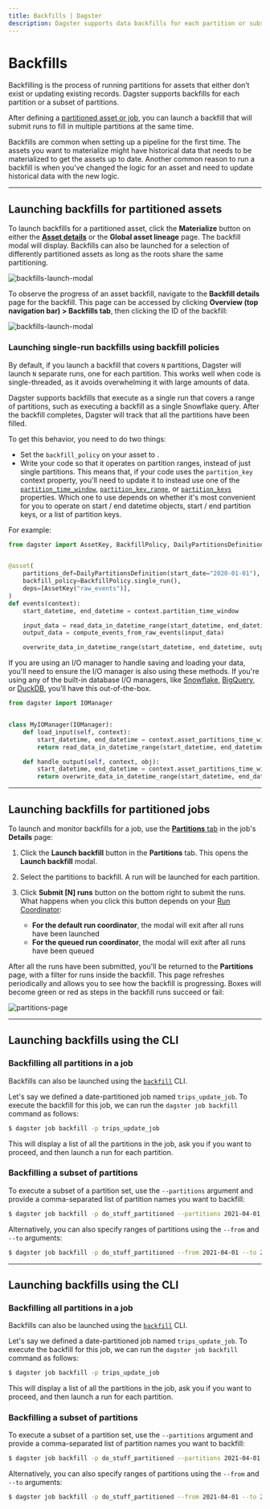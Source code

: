 ```yaml
---
title: Backfills | Dagster
description: Dagster supports data backfills for each partition or subsets of partitions.
---
```


# Backfills

Backfilling is the process of running partitions for assets that either don’t exist or updating existing records. Dagster supports backfills for each partition or a subset of partitions.

After defining a [partitioned asset or job](/concepts/partitions-schedules-sensors/partitions), you can launch a backfill that will submit runs to fill in multiple partitions at the same time.

Backfills are common when setting up a pipeline for the first time. The assets you want to materialize might have historical data that needs to be materialized to get the assets up to date. Another common reason to run a backfill is when you’ve changed the logic for an asset and need to update historical data with the new logic.

---

## Launching backfills for partitioned assets

To launch backfills for a partitioned asset, click the **Materialize** button on either the [**Asset details**](/concepts/partitions-schedules-sensors/partitions#materializing-partitioned-assets) or the **Global asset lineage** page. The backfill modal will display. Backfills can also be launched for a selection of differently partitioned assets as long as the roots share the same partitioning.

<Image
alt="backfills-launch-modal"
src="/images/concepts/assets/asset-backfill-partition-selection-modal.png"
width={856}
height={689}
/>

To observe the progress of an asset backfill, navigate to the **Backfill details** page for the backfill. This page can be accessed by clicking **Overview (top navigation bar) > Backfills tab**, then clicking the ID of the backfill:

<Image
alt="backfills-launch-modal"
src="/images/concepts/assets/asset-backfill-details-page.png"
width={1737}
height={335}
/>

### Launching single-run backfills using backfill policies

By default, if you launch a backfill that covers `N` partitions, Dagster will launch `N` separate runs, one for each partition. This works well when code is single-threaded, as it avoids overwhelming it with large amounts of data.

Dagster supports backfills that execute as a single run that covers a range of partitions, such as executing a backfill as a single Snowflake query. After the backfill completes, Dagster will track that all the partitions have been filled.

To get this behavior, you need to do two things:

- Set the `backfill_policy` on your asset to <PyObject object="BackfillPolicy" method="single_run" />.
- Write your code so that it operates on partition ranges, instead of just single partitions. This means that, if your code uses the `partition_key` context property, you'll need to update it to instead use one of the [`partition_time_window`](/\_apidocs/execution#dagster.OpExecutionContext.partition_time_window), [`partition_key_range`](/\_apidocs/execution#dagster.OpExecutionContext.partition_key_range), or [`partition_keys`](/\_apidocs/execution#dagster.OpExecutionContext.partition_keys) properties. Which one to use depends on whether it's most convenient for you to operate on start / end datetime objects, start / end partition keys, or a list of partition keys.

For example:

```python file=/concepts/partitions_schedules_sensors/backfills/single_run_backfill_asset.py startafter=start_marker endbefore=end_marker
from dagster import AssetKey, BackfillPolicy, DailyPartitionsDefinition, asset


@asset(
    partitions_def=DailyPartitionsDefinition(start_date="2020-01-01"),
    backfill_policy=BackfillPolicy.single_run(),
    deps=[AssetKey("raw_events")],
)
def events(context):
    start_datetime, end_datetime = context.partition_time_window

    input_data = read_data_in_datetime_range(start_datetime, end_datetime)
    output_data = compute_events_from_raw_events(input_data)

    overwrite_data_in_datetime_range(start_datetime, end_datetime, output_data)
```

If you are using an I/O manager to handle saving and loading your data, you'll need to ensure the I/O manager is also using these methods. If you're using any of the built-in database I/O managers, like [Snowflake](/integrations/snowflake), [BigQuery](/integrations/bigquery), or [DuckDB](/\_apidocs/libraries/dagster-duckdb), you'll have this out-of-the-box.

```python file=/concepts/partitions_schedules_sensors/backfills/single_run_backfill_io_manager.py startafter=start_marker endbefore=end_marker
from dagster import IOManager


class MyIOManager(IOManager):
    def load_input(self, context):
        start_datetime, end_datetime = context.asset_partitions_time_window
        return read_data_in_datetime_range(start_datetime, end_datetime)

    def handle_output(self, context, obj):
        start_datetime, end_datetime = context.asset_partitions_time_window
        return overwrite_data_in_datetime_range(start_datetime, end_datetime, obj)
```

---

## Launching backfills for partitioned jobs

To launch and monitor backfills for a job, use the [**Partitions** tab](/concepts/partitions-schedules-sensors/partitions#dagster-ui-partitions-tab) in the job's **Details** page:

1. Click the **Launch backfill** button in the **Partitions** tab. This opens the **Launch backfill** modal.
2. Select the partitions to backfill. A run will be launched for each partition.
3. Click **Submit \[N] runs** button on the bottom right to submit the runs. What happens when you click this button depends on your [Run Coordinator](/deployment/run-coordinator):

   - **For the default run coordinator**, the modal will exit after all runs have been launched
   - **For the queued run coordinator**, the modal will exit after all runs have been queued

After all the runs have been submitted, you'll be returned to the **Partitions** page, with a filter for runs inside the backfill. This page refreshes periodically and allows you to see how the backfill is progressing. Boxes will become green or red as steps in the backfill runs succeed or fail:

<Image
alt="partitions-page"
src="/images/concepts/partitions-schedules-sensors/partitions-page.png"
width={3808}
height={2414}
/>

---

## Launching backfills using the CLI

### Backfilling all partitions in a job

Backfills can also be launched using the [`backfill`](/\_apidocs/cli#dagster-pipeline-backfill) CLI.

Let's say we defined a date-partitioned job named `trips_update_job`. To execute the backfill for this job, we can run the `dagster job backfill` command as follows:

```bash
$ dagster job backfill -p trips_update_job
```

This will display a list of all the partitions in the job, ask you if you want to proceed, and then launch a run for each partition.

### Backfilling a subset of partitions

To execute a subset of a partition set, use the `--partitions` argument and provide a comma-separated list of partition names you want to backfill:

```bash
$ dagster job backfill -p do_stuff_partitioned --partitions 2021-04-01,2021-04-02
```

Alternatively, you can also specify ranges of partitions using the `--from` and `--to` arguments:

```bash
$ dagster job backfill -p do_stuff_partitioned --from 2021-04-01 --to 2021-05-01
```

---

## Launching backfills using the CLI

### Backfilling all partitions in a job

Backfills can also be launched using the [`backfill`](/\_apidocs/cli#dagster-pipeline-backfill) CLI.

Let's say we defined a date-partitioned job named `trips_update_job`. To execute the backfill for this job, we can run the `dagster job backfill` command as follows:

```bash
$ dagster job backfill -p trips_update_job
```

This will display a list of all the partitions in the job, ask you if you want to proceed, and then launch a run for each partition.

### Backfilling a subset of partitions

To execute a subset of a partition set, use the `--partitions` argument and provide a comma-separated list of partition names you want to backfill:

```bash
$ dagster job backfill -p do_stuff_partitioned --partitions 2021-04-01,2021-04-02
```

Alternatively, you can also specify ranges of partitions using the `--from` and `--to` arguments:

```bash
$ dagster job backfill -p do_stuff_partitioned --from 2021-04-01 --to 2021-05-01
```
